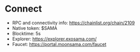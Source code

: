 
# Connect

- RPC and connectivity info: https://chainlist.org/chain/2109
- Native token: $SAMA
- Blocktime: 5s
- Explorer: https://explorer.exosama.com/
- Faucet: https://portal.moonsama.com/faucet

<ConnectToMetamask chain="exosama" />